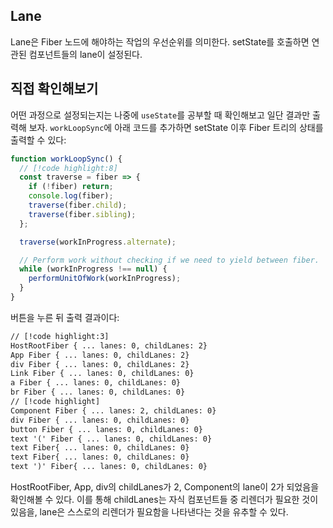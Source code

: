 
## Lane

Lane은 Fiber 노드에 해야하는 작업의 우선순위를 의미한다. setState를 호출하면 연관된 컴포넌트들의 lane이 설정된다. 

## 직접 확인해보기

어떤 과정으로 설정되는지는 나중에 `useState`를 공부할 때 확인해보고 일단 결과만 출력해 보자. 
`workLoopSync`에 아래 코드를 추가하면 setState 이후 Fiber 트리의 상태를 출력할 수 있다:

```js
function workLoopSync() {
  // [!code highlight:8]
  const traverse = fiber => {
    if (!fiber) return;
    console.log(fiber);
    traverse(fiber.child);
    traverse(fiber.sibling);
  };

  traverse(workInProgress.alternate);

  // Perform work without checking if we need to yield between fiber.
  while (workInProgress !== null) {
    performUnitOfWork(workInProgress);
  }
}
```

버튼을 누른 뒤 출력 결과이다:

```txt
// [!code highlight:3]
HostRootFiber { ... lanes: 0, childLanes: 2}
App Fiber { ... lanes: 0, childLanes: 2}
div Fiber { ... lanes: 0, childLanes: 2}
Link Fiber { ... lanes: 0, childLanes: 0}
a Fiber { ... lanes: 0, childLanes: 0}
br Fiber { ... lanes: 0, childLanes: 0}
// [!code highlight]
Component Fiber { ... lanes: 2, childLanes: 0}
div Fiber { ... lanes: 0, childLanes: 0}
button Fiber { ... lanes: 0, childLanes: 0}
text '(' Fiber { ... lanes: 0, childLanes: 0}
text Fiber{ ... lanes: 0, childLanes: 0}
text Fiber{ ... lanes: 0, childLanes: 0}
text ')' Fiber{ ... lanes: 0, childLanes: 0}
```

HostRootFiber, App, div의 childLanes가 2, Component의 lane이 2가 되었음을 확인해볼 수 있다. 
이를 통해 childLanes는 자식 컴포넌트들 중 리렌더가 필요한 것이 있음을, 
lane은 스스로의 리렌더가 필요함을 나타낸다는 것을 유추할 수 있다.
